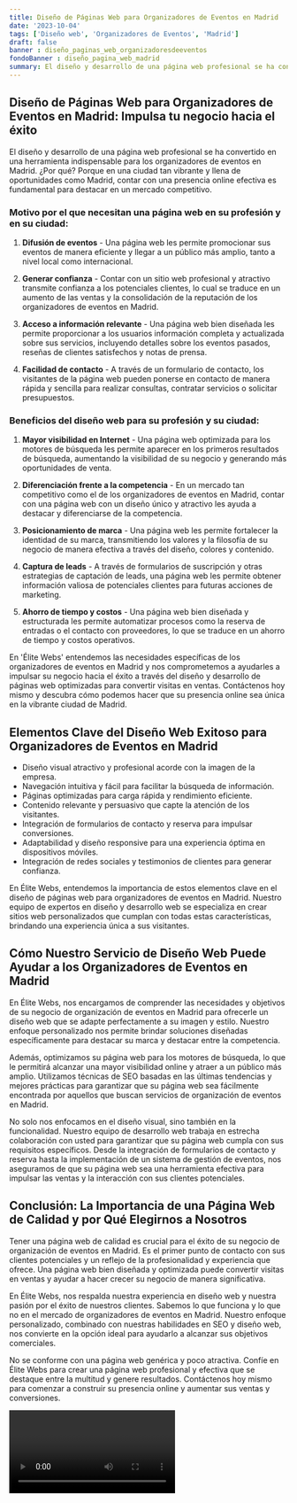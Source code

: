 ```yaml
---
title: Diseño de Páginas Web para Organizadores de Eventos en Madrid
date: '2023-10-04'
tags: ['Diseño web', 'Organizadores de Eventos', 'Madrid']
draft: false
banner : diseño_paginas_web_organizadoresdeeventos
fondoBanner : diseño_pagina_web_madrid
summary: El diseño y desarrollo de una página web profesional se ha convertido en una herramienta indispensable para los organizadores de eventos en Madrid. ¿Por qué? Porque en una ciudad tan vibrante y llena de oportunidades como Madrid, contar con una presencia online efectiva es fundamental para destacar en un mercado competitivo.
---
```


## Diseño de Páginas Web para Organizadores de Eventos en Madrid: Impulsa tu negocio hacia el éxito

El diseño y desarrollo de una página web profesional se ha convertido en una herramienta indispensable para los organizadores de eventos en Madrid. ¿Por qué? Porque en una ciudad tan vibrante y llena de oportunidades como Madrid, contar con una presencia online efectiva es fundamental para destacar en un mercado competitivo.

### Motivo por el que necesitan una página web en su profesión y en su ciudad:

1. **Difusión de eventos** - Una página web les permite promocionar sus eventos de manera eficiente y llegar a un público más amplio, tanto a nivel local como internacional.

2. **Generar confianza** - Contar con un sitio web profesional y atractivo transmite confianza a los potenciales clientes, lo cual se traduce en un aumento de las ventas y la consolidación de la reputación de los organizadores de eventos en Madrid.

3. **Acceso a información relevante** - Una página web bien diseñada les permite proporcionar a los usuarios información completa y actualizada sobre sus servicios, incluyendo detalles sobre los eventos pasados, reseñas de clientes satisfechos y notas de prensa.

4. **Facilidad de contacto** - A través de un formulario de contacto, los visitantes de la página web pueden ponerse en contacto de manera rápida y sencilla para realizar consultas, contratar servicios o solicitar presupuestos.

### Beneficios del diseño web para su profesión y su ciudad:

1. **Mayor visibilidad en Internet** - Una página web optimizada para los motores de búsqueda les permite aparecer en los primeros resultados de búsqueda, aumentando la visibilidad de su negocio y generando más oportunidades de venta.

2. **Diferenciación frente a la competencia** - En un mercado tan competitivo como el de los organizadores de eventos en Madrid, contar con una página web con un diseño único y atractivo les ayuda a destacar y diferenciarse de la competencia.

3. **Posicionamiento de marca** - Una página web les permite fortalecer la identidad de su marca, transmitiendo los valores y la filosofía de su negocio de manera efectiva a través del diseño, colores y contenido.

4. **Captura de leads** - A través de formularios de suscripción y otras estrategias de captación de leads, una página web les permite obtener información valiosa de potenciales clientes para futuras acciones de marketing.

5. **Ahorro de tiempo y costos** - Una página web bien diseñada y estructurada les permite automatizar procesos como la reserva de entradas o el contacto con proveedores, lo que se traduce en un ahorro de tiempo y costos operativos.

En 'Élite Webs' entendemos las necesidades específicas de los organizadores de eventos en Madrid y nos comprometemos a ayudarles a impulsar su negocio hacia el éxito a través del diseño y desarrollo de páginas web optimizadas para convertir visitas en ventas. Contáctenos hoy mismo y descubra cómo podemos hacer que su presencia online sea única en la vibrante ciudad de Madrid.

<GifSeo />

<Cta />

## Elementos Clave del Diseño Web Exitoso para Organizadores de Eventos en Madrid

- Diseño visual atractivo y profesional acorde con la imagen de la empresa.
- Navegación intuitiva y fácil para facilitar la búsqueda de información.
- Páginas optimizadas para carga rápida y rendimiento eficiente.
- Contenido relevante y persuasivo que capte la atención de los visitantes.
- Integración de formularios de contacto y reserva para impulsar conversiones.
- Adaptabilidad y diseño responsive para una experiencia óptima en dispositivos móviles.
- Integración de redes sociales y testimonios de clientes para generar confianza.

En Élite Webs, entendemos la importancia de estos elementos clave en el diseño de páginas web para organizadores de eventos en Madrid. Nuestro equipo de expertos en diseño y desarrollo web se especializa en crear sitios web personalizados que cumplan con todas estas características, brindando una experiencia única a sus visitantes.

## Cómo Nuestro Servicio de Diseño Web Puede Ayudar a los Organizadores de Eventos en Madrid

En Élite Webs, nos encargamos de comprender las necesidades y objetivos de su negocio de organización de eventos en Madrid para ofrecerle un diseño web que se adapte perfectamente a su imagen y estilo. Nuestro enfoque personalizado nos permite brindar soluciones diseñadas específicamente para destacar su marca y destacar entre la competencia.

Además, optimizamos su página web para los motores de búsqueda, lo que le permitirá alcanzar una mayor visibilidad online y atraer a un público más amplio. Utilizamos técnicas de SEO basadas en las últimas tendencias y mejores prácticas para garantizar que su página web sea fácilmente encontrada por aquellos que buscan servicios de organización de eventos en Madrid.

No solo nos enfocamos en el diseño visual, sino también en la funcionalidad. Nuestro equipo de desarrollo web trabaja en estrecha colaboración con usted para garantizar que su página web cumpla con sus requisitos específicos. Desde la integración de formularios de contacto y reserva hasta la implementación de un sistema de gestión de eventos, nos aseguramos de que su página web sea una herramienta efectiva para impulsar las ventas y la interacción con sus clientes potenciales.

## Conclusión: La Importancia de una Página Web de Calidad y por Qué Elegirnos a Nosotros

Tener una página web de calidad es crucial para el éxito de su negocio de organización de eventos en Madrid. Es el primer punto de contacto con sus clientes potenciales y un reflejo de la profesionalidad y experiencia que ofrece. Una página web bien diseñada y optimizada puede convertir visitas en ventas y ayudar a hacer crecer su negocio de manera significativa.

En Élite Webs, nos respalda nuestra experiencia en diseño web y nuestra pasión por el éxito de nuestros clientes. Sabemos lo que funciona y lo que no en el mercado de organizadores de eventos en Madrid. Nuestro enfoque personalizado, combinado con nuestras habilidades en SEO y diseño web, nos convierte en la opción ideal para ayudarlo a alcanzar sus objetivos comerciales.

No se conforme con una página web genérica y poco atractiva. Confíe en Élite Webs para crear una página web profesional y efectiva que se destaque entre la multitud y genere resultados. Contáctenos hoy mismo para comenzar a construir su presencia online y aumentar sus ventas y conversiones.

<Video />

<CtaBot job='Organizadores de Eventos' city='Madrid'/>

<Gmaps query='Madrid+españa+maps' />